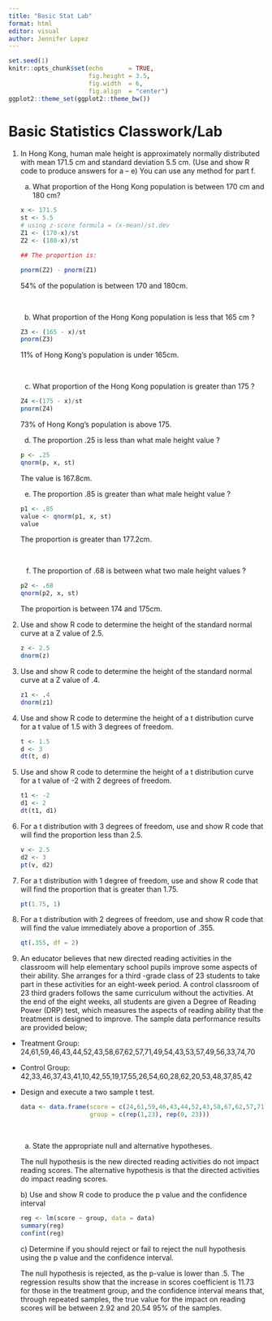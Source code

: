 ```yaml
---
title: "Basic Stat Lab"
format: html
editor: visual
author: Jennifer Lopez
---
```


```r
set.seed(1)
knitr::opts_chunk$set(echo       = TRUE, 
                      fig.height = 3.5, 
                      fig.width  = 6,
                      fig.align  = "center")
ggplot2::theme_set(ggplot2::theme_bw())
```

# Basic Statistics Classwork/Lab

1)  In Hong Kong, human male height is approximately normally distributed with mean 171.5 cm and standard deviation 5.5 cm. (Use and show R code to produce answers for a -- e) You can use any method for part f.\

    a)  What proportion of the Hong Kong population is between 170 cm and 180 cm?

    ```r
    x <- 171.5
    st <- 5.5 
    # using z-score formula = (x-mean)/st.dev
    Z1 <- (170-x)/st
    Z2 <- (180-x)/st

    ## The proportion is:

    pnorm(Z2) - pnorm(Z1)
    ```

    54% of the population is between 170 and 180cm.

    \

    b)  What proportion of the Hong Kong population is less that 165 cm ?

    ```r
    Z3 <- (165 - x)/st
    pnorm(Z3)
    ```

    11% of Hong Kong's population is under 165cm.

    \

    c)  What proportion of the Hong Kong population is greater than 175 ?

    ```r
    Z4 <-(175 - x)/st
    pnorm(Z4)
    ```

    73% of Hong Kong's population is above 175.\

    d)  The proportion .25 is less than what male height value ?

    ```r
    p <- .25
    qnorm(p, x, st)
    ```

    The value is 167.8cm.\

    e)  The proportion .85 is greater than what male height value ?

    ```r
    p1 <- .85 
    value <- qnorm(p1, x, st)
    value
    ```

    The proportion is greater than 177.2cm.

    \

    f)  The proportion of .68 is between what two male height values ?\

    ```r
    p2 <- .68
    qnorm(p2, x, st)
    ```

    The proportion is between 174 and 175cm.

2)  Use and show R code to determine the height of the standard normal curve at a Z value of 2.5.

    ```r
    z <- 2.5
    dnorm(z)
    ```

3)  Use and show R code to determine the height of the standard normal curve at a Z value of .4.

    ```r
    z1 <- .4
    dnorm(z1)
    ```

4)  Use and show R code to determine the height of a t distribution curve for a t value of 1.5 with 3 degrees of freedom.

    ```r
    t <- 1.5
    d <- 3
    dt(t, d)
    ```

5)  Use and show R code to determine the height of a t distribution curve for a t value of -2 with 2 degrees of freedom.

    ```r
    t1 <- -2
    d1 <- 2
    dt(t1, d1)
    ```

6)  For a t distribution with 3 degrees of freedom, use and show R code that will find the proportion less than 2.5.

    ```r
    v <- 2.5
    d2 <- 3
    pt(v, d2)
    ```

7)  For a t distribution with 1 degree of freedom, use and show R code that will find the proportion that is greater than 1.75.

    ```r
    pt(1.75, 1)
    ```

8)  For a t distribution with 2 degrees of freedom, use and show R code that will find the value immediately above a proportion of .355.

    ```r
    qt(.355, df = 2)
    ```

9)  An educator believes that new directed reading activities in the classroom will help elementary school pupils improve some aspects of their ability. She arranges for a third -grade class of 23 students to take part in these activities for an eight-week period. A control classroom of 23 third graders follows the same curriculum without the activities. At the end of the eight weeks, all students are given a Degree of Reading Power (DRP) test, which measures the aspects of reading ability that the treatment is designed to improve. The sample data performance results are provided below;

-   Treatment Group: 24,61,59,46,43,44,52,43,58,67,62,57,71,49,54,43,53,57,49,56,33,74,70

-   Control Group: 42,33,46,37,43,41,10,42,55,19,17,55,26,54,60,28,62,20,53,48,37,85,42

-   Design and execute a two sample t test.

    ```r
    data <- data.frame(score = c(24,61,59,46,43,44,52,43,58,67,62,57,71,49,54,43,53,57,49,56,33,74,70, 42,33,46,37,43,41,10,42,55,19,17,55,26,54,60,28,62,20,53,48,37,85,42),
                       group = c(rep(1,23), rep(0, 23)))
    ```

    \

    a)  State the appropriate null and alternative hypotheses.

    The null hypothesis is the new directed reading activities do not impact reading scores. The alternative hypothesis is that the directed activities do impact reading scores.

    b\) Use and show R code to produce the p value and the confidence interval

    ```r
    reg <- lm(score ~ group, data = data) 
    summary(reg)
    confint(reg)
    ```

    c\) Determine if you should reject or fail to reject the null hypothesis using the p value and the confidence interval.

    The null hypothesis is rejected, as the p-value is lower than .5. The regression results show that the increase in scores coefficient is 11.73 for those in the treatment group, and the confidence interval means that, through repeated samples, the true value for the impact on reading scores will be between 2.92 and 20.54 95% of the samples.
